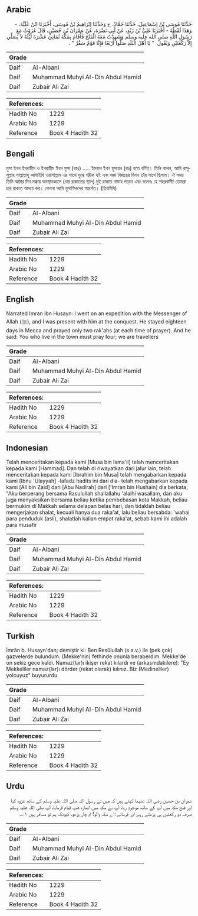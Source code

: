 ## Arabic


<div dir="rtl" lang="ar" style={{fontSize:'larger',backgroundColor:'#f8f9fa',padding:20}}>
حَدَّثَنَا مُوسَى بْنُ إِسْمَاعِيلَ، حَدَّثَنَا حَمَّادٌ، ح وَحَدَّثَنَا إِبْرَاهِيمُ بْنُ مُوسَى، أَخْبَرَنَا ابْنُ عُلَيَّةَ، - وَهَذَا لَفْظُهُ - أَخْبَرَنَا عَلِيُّ بْنُ زَيْدٍ، عَنْ أَبِي نَضْرَةَ، عَنْ عِمْرَانَ بْنِ حُصَيْنٍ، قَالَ غَزَوْتُ مَعَ رَسُولِ اللَّهِ صلى الله عليه وسلم وَشَهِدْتُ مَعَهُ الْفَتْحَ فَأَقَامَ بِمَكَّةَ ثَمَانِيَ عَشْرَةَ لَيْلَةً لاَ يُصَلِّي إِلاَّ رَكْعَتَيْنِ وَيَقُولُ ‏ "‏ يَا أَهْلَ الْبَلَدِ صَلُّوا أَرْبَعًا فَإِنَّا قَوْمٌ سَفْرٌ ‏"‏ ‏.‏
</div>
<div style={{backgroundColor:'#f8f9fa',padding:20, marginBottom: 10}}><table> <thead> <tr> <th>Grade</th> <th></th> </tr> </thead> <tbody> <tr><td>Daif</td><td>Al-Albani</td></tr><tr><td>Daif</td><td>Muhammad Muhyi Al-Din Abdul Hamid</td></tr><tr><td>Daif</td><td>Zubair Ali Zai</td></tr></tbody></table><table> <thead> <tr> <th>References:</th> <th></th> </tr> </thead> <tbody><tr><td>Hadith No</td><td>1229</td></tr><tr><td>Arabic No</td><td>1229</td></tr><tr><td>Reference</td><td>Book 4 Hadith 32</td></tr></tbody></table></div>

## Bengali


<div dir="ltr" lang="bn" style={{fontSize:'larger',backgroundColor:'#f8f9fa',padding:20}}>
মুসা ইবন ইবরাহীম ও ইবরাহীম ইবন মুসা (রহঃ) ..... ইমরান ইবন হুসায়ন (রাঃ) হতে বর্ণিত। তিনি বলেন, আমি রাসূলুল্লাহ সাল্লাল্লাহু আলাইহি ওয়াসাল্লাম এর সাথে যুদ্ধে শরীক হই এবং মক্কা বিজয়ের দিনও তাঁর সাথে ছিলাম। ঐ সময় তিনি আঠার দিন মক্কায় অবস্থানকালে (চার রাকাতের স্থলে) দুই রাকাত নামায পড়েন এবং বলেনঃ হে শহরবাসী! তোমরা চার রাকাত আদায় কর। কেননা আমি মুসাফিরদের অন্তর্গত। (তিরমিযি)
</div>
<div style={{backgroundColor:'#f8f9fa',padding:20, marginBottom: 10}}><table> <thead> <tr> <th>Grade</th> <th></th> </tr> </thead> <tbody> <tr><td>Daif</td><td>Al-Albani</td></tr><tr><td>Daif</td><td>Muhammad Muhyi Al-Din Abdul Hamid</td></tr><tr><td>Daif</td><td>Zubair Ali Zai</td></tr></tbody></table><table> <thead> <tr> <th>References:</th> <th></th> </tr> </thead> <tbody><tr><td>Hadith No</td><td>1229</td></tr><tr><td>Arabic No</td><td>1229</td></tr><tr><td>Reference</td><td>Book 4 Hadith 32</td></tr></tbody></table></div>

## English


<div dir="ltr" lang="en" style={{fontSize:'larger',backgroundColor:'#f8f9fa',padding:20}}>
Narrated Imran ibn Husayn: I went on an expedition with the Messenger of Allah (ﷺ), and I was present with him at the conquest. He stayed eighteen days in Mecca and prayed only two rak'ahs (at each time of prayer). And he said: You who live in the town must pray four; we are travellers
</div>
<div style={{backgroundColor:'#f8f9fa',padding:20, marginBottom: 10}}><table> <thead> <tr> <th>Grade</th> <th></th> </tr> </thead> <tbody> <tr><td>Daif</td><td>Al-Albani</td></tr><tr><td>Daif</td><td>Muhammad Muhyi Al-Din Abdul Hamid</td></tr><tr><td>Daif</td><td>Zubair Ali Zai</td></tr></tbody></table><table> <thead> <tr> <th>References:</th> <th></th> </tr> </thead> <tbody><tr><td>Hadith No</td><td>1229</td></tr><tr><td>Arabic No</td><td>1229</td></tr><tr><td>Reference</td><td>Book 4 Hadith 32</td></tr></tbody></table></div>

## Indonesian


<div dir="ltr" lang="id" style={{fontSize:'larger',backgroundColor:'#f8f9fa',padding:20}}>
Telah menceritakan kepada kami [Musa bin Isma'il] telah menceritakan kepada kami [Hammad]. Dan telah di riwayatkan dari jalur lain, telah menceritakan kepada kami [Ibrahim bin Musa] telah mengabarkan kepada kami [Ibnu 'Ulayyah] -lafadz hadits ini dari dia- telah mengabarkan kepada kami [Ali bin Zaid] dari [Abu Nadlrah] dari ['Imran bin Hushain] dia berkata; "Aku berperang bersama Rasulullah shallallahu 'alaihi wasallam, dan aku juga menyaksikan bersama beliau ketika pembebasan kota Makkah, beliau bermukim di Makkah selama delapan belas hari, dan tidaklah beliau mengerjakan shalat, kecuali hanya dua raka'at, lalu beliau bersabda: 'wahai para penduduk (asli), shalatlah kalian empat raka'at, sebab kami ini adalah para musafir
</div>
<div style={{backgroundColor:'#f8f9fa',padding:20, marginBottom: 10}}><table> <thead> <tr> <th>Grade</th> <th></th> </tr> </thead> <tbody> <tr><td>Daif</td><td>Al-Albani</td></tr><tr><td>Daif</td><td>Muhammad Muhyi Al-Din Abdul Hamid</td></tr><tr><td>Daif</td><td>Zubair Ali Zai</td></tr></tbody></table><table> <thead> <tr> <th>References:</th> <th></th> </tr> </thead> <tbody><tr><td>Hadith No</td><td>1229</td></tr><tr><td>Arabic No</td><td>1229</td></tr><tr><td>Reference</td><td>Book 4 Hadith 32</td></tr></tbody></table></div>

## Turkish


<div dir="ltr" lang="tr" style={{fontSize:'larger',backgroundColor:'#f8f9fa',padding:20}}>
İmrân b. Husayn'dan; demiştir ki: Ben Resûlullah (s.a.v.) ile (pek çok) gazvelerde bulundum. (Mekke'nin) fethinde onunla beraberdim. Mekke'de on sekiz gece kaldı. Namaz(Iar)ı ikişer rekat kılardı ve (arkasmdakilere): "Ey Mekkeliler namaz(lar)ı dörder (rekat olarak) kılınız. Biz (Medineliler) yolcuyuz" buyururdu
</div>
<div style={{backgroundColor:'#f8f9fa',padding:20, marginBottom: 10}}><table> <thead> <tr> <th>Grade</th> <th></th> </tr> </thead> <tbody> <tr><td>Daif</td><td>Al-Albani</td></tr><tr><td>Daif</td><td>Muhammad Muhyi Al-Din Abdul Hamid</td></tr><tr><td>Daif</td><td>Zubair Ali Zai</td></tr></tbody></table><table> <thead> <tr> <th>References:</th> <th></th> </tr> </thead> <tbody><tr><td>Hadith No</td><td>1229</td></tr><tr><td>Arabic No</td><td>1229</td></tr><tr><td>Reference</td><td>Book 4 Hadith 32</td></tr></tbody></table></div>

## Urdu


<div dir="rtl" lang="ur" style={{fontSize:'larger',backgroundColor:'#f8f9fa',padding:20}}>
عمران بن حصین رضی اللہ عنہما کہتے ہیں کہ میں نے رسول اللہ صلی اللہ علیہ وسلم کے ساتھ غزوہ کیا اور فتح مکہ میں آپ کے ساتھ موجود رہا، آپ نے مکہ میں اٹھارہ شب قیام فرمایا، آپ صلی اللہ علیہ وسلم صرف دو رکعتیں ہی پڑھتے رہے اور فرماتے: اے مکہ والو! تم چار پڑھو، کیونکہ ہم تو مسافر ہیں ۱؎۔
</div>
<div style={{backgroundColor:'#f8f9fa',padding:20, marginBottom: 10}}><table> <thead> <tr> <th>Grade</th> <th></th> </tr> </thead> <tbody> <tr><td>Daif</td><td>Al-Albani</td></tr><tr><td>Daif</td><td>Muhammad Muhyi Al-Din Abdul Hamid</td></tr><tr><td>Daif</td><td>Zubair Ali Zai</td></tr></tbody></table><table> <thead> <tr> <th>References:</th> <th></th> </tr> </thead> <tbody><tr><td>Hadith No</td><td>1229</td></tr><tr><td>Arabic No</td><td>1229</td></tr><tr><td>Reference</td><td>Book 4 Hadith 32</td></tr></tbody></table></div>